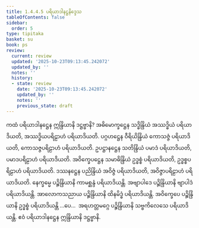 ```yaml
---
title: 1.4.4.5 ပရိယာဒါနဋ္ဌနိဒ္ဒေသ
tableOfContents: false
sidebar:
  order: 5
type: tipitaka
basket: su
book: ps
review:
  current: review
  updated: '2025-10-23T09:13:45.242072'
  updated_by: ''
  notes: ''
  history:
  - state: review
    date: '2025-10-23T09:13:45.242072'
    updated_by: ''
    notes: ''
    previous_state: draft
---
```



<ReviewStatus review={frontmatter.review} showDetails={true} />

<HypothesisAnnotation frontmatter={frontmatter} />

<DynamicBreadcrumb />

<Paragraph number="1084" book="ps">
ကထံ <Emphasis>ပရိယာဒါနဋ္ဌေန ဣန္ဒြိယာနိ ဒဋ္ဌဗ္ဗာနိ?</Emphasis> အဓိမောက္ခဋ္ဌေန သဒ္ဓိန္ဒြိယံ အဿဒ္ဓိယံ ပရိယာဒိယတိ, အဿဒ္ဓိယပရိဠာဟံ ပရိယာဒိယတိ. ပဂ္ဂဟဋ္ဌေန ဝီရိယိန္ဒြိယံ ကောသဇ္ဇံ ပရိယာဒိယတိ, ကောသဇ္ဇပရိဠာဟံ ပရိယာဒိယတိ. ဥပဋ္ဌာနဋ္ဌေန သတိန္ဒြိယံ ပမာဒံ ပရိယာဒိယတိ, ပမာဒပရိဠာဟံ ပရိယာဒိယတိ. အဝိက္ခေပဋ္ဌေန သမာဓိန္ဒြိယံ ဥဒ္ဓစ္စံ ပရိယာဒိယတိ, ဥဒ္ဓစ္စပရိဠာဟံ ပရိယာဒိယတိ. ဒဿနဋ္ဌေန ပညိန္ဒြိယံ အဝိဇ္ဇံ ပရိယာဒိယတိ, အဝိဇ္ဇာပရိဠာဟံ ပရိယာဒိယတိ. နေက္ခမ္မေ ပဉ္စိန္ဒြိယာနိ ကာမစ္ဆန္ဒံ ပရိယာဒိယန္တိ. အဗျာပါဒေ ပဉ္စိန္ဒြိယာနိ ဗျာပါဒံ ပရိယာဒိယန္တိ. အာလောကသညာယ ပဉ္စိန္ဒြိယာနိ ထိနမိဒ္ဓံ ပရိယာဒိယန္တိ. အဝိက္ခေပေ ပဉ္စိန္ဒြိယာနိ ဥဒ္ဓစ္စံ ပရိယာဒိယန္တိ …ပေ…  အရဟတ္တမဂ္ဂေ ပဉ္စိန္ဒြိယာနိ သဗ္ဗကိလေသေ ပရိယာဒိယန္တိ. ဧဝံ ပရိယာဒါနဋ္ဌေန ဣန္ဒြိယာနိ ဒဋ္ဌဗ္ဗာနိ.
</Paragraph>